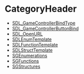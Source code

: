 = CategoryHeader =

<!-- BEGIN CATEGORY LIST -->
* [[SDL_GameControllerBindType]]
* [[SDL_GameControllerButtonBind]]
* [[SDL_OpenURL]]
* [[SDLEnumTemplate]]
* [[SDLFunctionTemplate]]
* [[SDLStructTemplate]]
* [[SGEnumerations]]
* [[SGFunctions]]
* [[SGStructures]]
<!-- END CATEGORY LIST -->

